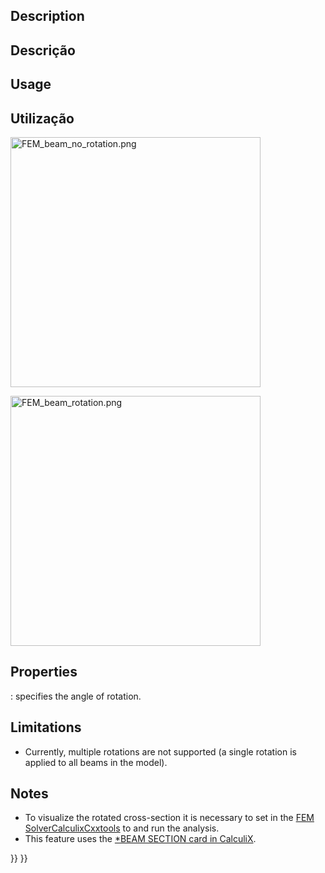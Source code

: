 <languages/>

<div class="mw-translate-fuzzy">
{{Docnav
|[[FEM_ElementGeometry1D/pt-br|Seção transversal da viga]]
|[[FEM_ElementGeometry2D/pt-br|Espessura da casca de placa]]
|[[FEM_Workbench/pt-br|FEM]]
|IconL=FEM_ElementGeometry1D.svg
|IconR=FEM_ElementGeometry2D.svg
|IconC=Workbench_FEM.svg
}}
</div>

{{GuiCommandContainer|
{{GuiCommand
|Name=FEM ElementRotation1D
|MenuLocation=Model → Element Geometry → Beam rotation
|Workbenches=[[FEM_Workbench|FEM]]
|SeeAlso=[[FEM_tutorial|FEM tutorial]]
}}
{{GuiCommandFemInfo
|Solvers=CalculiX
}}
}}

==Description==

<div class="mw-translate-fuzzy">
==Descrição==
</div>

==Usage==

<div class="mw-translate-fuzzy">
==Utilização==
</div>

[[Image:FEM_beam_no_rotation.png|400px]]
{{Caption|No rotation, default orientation - local axis 1 aligned with the global Y axis (green)}}

[[Image:FEM_beam_rotation.png|400px]]
{{Caption|90 degree rotation}}

==Properties==

{{PropertyData|Rotation}}: specifies the angle of rotation.

==Limitations==

* Currently, multiple rotations are not supported (a single rotation is applied to all beams in the model).

==Notes==

* To visualize the rotated cross-section it is necessary to set {{incode|Beam Shell Result Output 3D}} in the [[FEM_SolverCalculixCxxtools|FEM SolverCalculixCxxtools]] to {{incode|True}} and run the analysis.
* This feature uses the [https://web.mit.edu/calculix_v2.7/CalculiX/ccx_2.7/doc/ccx/node162.html *BEAM SECTION card in CalculiX].


<div class="mw-translate-fuzzy">
{{Docnav
|[[FEM_ElementGeometry1D/pt-br|Seção transversal da viga]]
|[[FEM_ElementGeometry2D/pt-br|Espessura da casca de placa]]
|[[FEM_Workbench/pt-br|FEM]]
|IconL=FEM_ElementGeometry1D.svg
|IconR=FEM_ElementGeometry2D.svg
|IconC=Workbench_FEM.svg
}}
</div>

{{FEM Tools navi{{#translation:}}}}
{{Userdocnavi{{#translation:}}}}